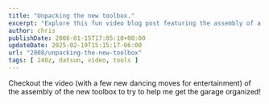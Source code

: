 ---
title: "Unpacking the new toolbox."
excerpt: "Explore this fun video blog post featuring the assembly of a new toolbox, complete with entertaining dance moves!"
author: chris
publishDate: 2008-01-15T17:05:10+00:00
updateDate: 2025-02-19T15:15:17-06:00
url: "2008/unpacking-the-new-toolbox"
tags: [ 240z, datsun, video, tools ]
---

Checkout the video (with a few new dancing moves for entertainment) of the assembly of the new toolbox to try to help me get the garage organized!

<YouTubeEmbed videoId="XeVpdMm4SlI" title="Project240z Unpacking the new toolbox." publishDate="2008-01-15T17:05:10+00:00" description="Checkout the video (with a few new dancing moves for entertainment) of the assembly of the new toolbox to try to help me get the garage organized!" />